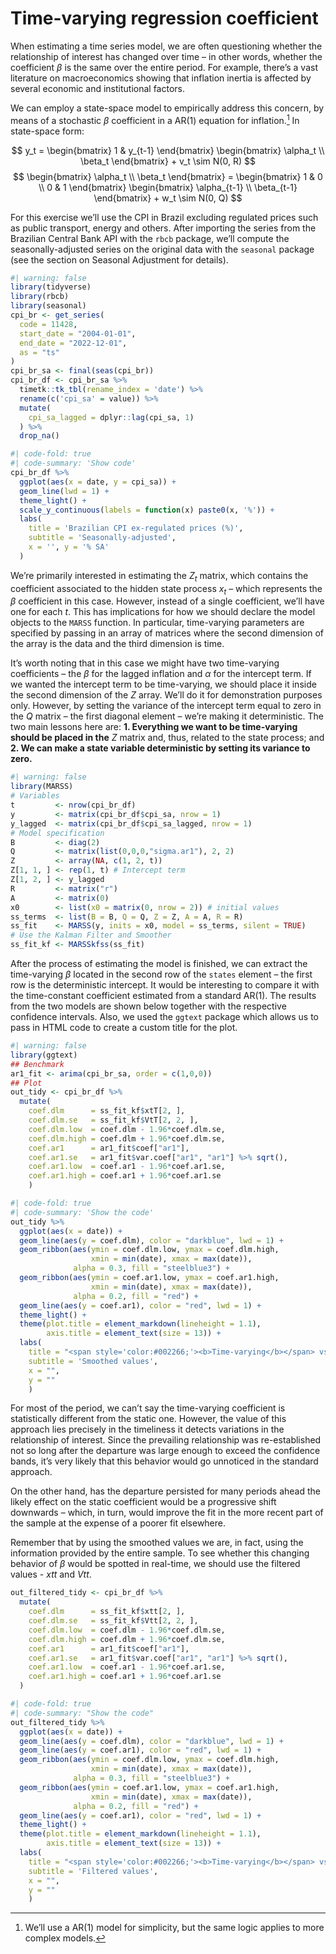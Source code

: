 # Time-varying regression coefficient

When estimating a time series model, we are often questioning whether the relationship of interest has changed over time -- in other words, whether the coefficient $\beta$ is the same over the entire period. For example, there's a vast literature on macroeconomics showing that inflation inertia is affected by several economic and institutional factors.

We can employ a state-space model to empirically address this concern, by means of a stochastic $\beta$ coefficient in a AR(1) equation for inflation.[^ss_tv_coef-1] In state-space form:

[^ss_tv_coef-1]: We'll use a AR(1) model for simplicity, but the same logic applies to more complex models.

$$
y_t = 
\begin{bmatrix}
1 & y_{t-1}
\end{bmatrix}
\begin{bmatrix}
\alpha_t \\ \beta_t
\end{bmatrix} +
v_t \sim N(0, R)
$$ $$
\begin{bmatrix}
\alpha_t \\ \beta_t
\end{bmatrix} = 
\begin{bmatrix}
1 & 0 \\ 0 & 1
\end{bmatrix}
\begin{bmatrix}
\alpha_{t-1} \\ \beta_{t-1}
\end{bmatrix}
+ 
w_t \sim N(0, Q)
$$

For this exercise we'll use the CPI in Brazil excluding regulated prices such as public transport, energy and others. After importing the series from the Brazilian Central Bank API with the `rbcb` package, we'll compute the seasonally-adjusted series on the original data with the `seasonal` package (see the section on Seasonal Adjustment for details).

```r
#| warning: false
library(tidyverse)
library(rbcb)
library(seasonal)
cpi_br <- get_series(
  code = 11428,
  start_date = "2004-01-01",
  end_date = "2022-12-01",
  as = "ts"
)
cpi_br_sa <- final(seas(cpi_br))
cpi_br_df <- cpi_br_sa %>%
  timetk::tk_tbl(rename_index = 'date') %>%
  rename(c('cpi_sa' = value)) %>% 
  mutate(
    cpi_sa_lagged = dplyr::lag(cpi_sa, 1)
  ) %>% 
  drop_na()
```

```r
#| code-fold: true
#| code-summary: 'Show code'
cpi_br_df %>% 
  ggplot(aes(x = date, y = cpi_sa)) +
  geom_line(lwd = 1) +
  theme_light() +
  scale_y_continuous(labels = function(x) paste0(x, '%')) +
  labs(
    title = 'Brazilian CPI ex-regulated prices (%)',
    subtitle = 'Seasonally-adjusted',
    x = '', y = '% SA'
  )
```

We're primarily interested in estimating the $Z_t$ matrix, which contains the coefficient associated to the hidden state process $x_t$ -- which represents the $\beta$ coefficient in this case. However, instead of a single coefficient, we'll have one for each $t$. This has implications for how we should declare the model objects to the `MARSS` function. In particular, time-varying parameters are specified by passing in an array of matrices where the second dimension of the array is the data and the third dimension is time.

It's worth noting that in this case we might have two time-varying coefficients -- the $\beta$ for the lagged inflation and $\alpha$ for the intercept term. If we wanted the intercept term to be time-varying, we should place it inside the second dimension of the $Z$ array. We'll do it for demonstration purposes only. However, by setting the variance of the intercept term equal to zero in the $Q$ matrix -- the first diagonal element -- we're making it deterministic. The two main lessons here are: **1. Everything we want to be time-varying should be placed in the** $Z$ matrix and, thus, related to the state process; and **2. We can make a state variable deterministic by setting its variance to zero.**

```r
#| warning: false
library(MARSS)
# Variables
t         <- nrow(cpi_br_df)
y         <- matrix(cpi_br_df$cpi_sa, nrow = 1) 
y_lagged  <- matrix(cpi_br_df$cpi_sa_lagged, nrow = 1)
# Model specification
B         <- diag(2)
Q         <- matrix(list(0,0,0,"sigma.ar1"), 2, 2)
Z         <- array(NA, c(1, 2, t))
Z[1, 1, ] <- rep(1, t) # Intercept term 
Z[1, 2, ] <- y_lagged
R         <- matrix("r")
A         <- matrix(0)
x0        <- list(x0 = matrix(0, nrow = 2)) # initial values
ss_terms  <- list(B = B, Q = Q, Z = Z, A = A, R = R)
ss_fit    <- MARSS(y, inits = x0, model = ss_terms, silent = TRUE)
# Use the Kalman Filter and Smoother
ss_fit_kf <- MARSSkfss(ss_fit)  
```

After the process of estimating the model is finished, we can extract the time-varying $\beta$ located in the second row of the `states` element -- the first row is the deterministic intercept. It would be interesting to compare it with the time-constant coefficient estimated from a standard AR(1). The results from the two models are shown below together with the respective confidence intervals. Also, we used the `ggtext` package which allows us to pass in HTML code to create a custom title for the plot.

```r
#| warning: false
library(ggtext)
## Benchmark
ar1_fit <- arima(cpi_br_sa, order = c(1,0,0))
## Plot
out_tidy <- cpi_br_df %>%
  mutate(
    coef.dlm      = ss_fit_kf$xtT[2, ],
    coef.dlm.se   = ss_fit_kf$VtT[2, 2, ],
    coef.dlm.low  = coef.dlm - 1.96*coef.dlm.se,
    coef.dlm.high = coef.dlm + 1.96*coef.dlm.se,
    coef.ar1      = ar1_fit$coef["ar1"],
    coef.ar1.se   = ar1_fit$var.coef["ar1", "ar1"] %>% sqrt(),
    coef.ar1.low  = coef.ar1 - 1.96*coef.ar1.se,
    coef.ar1.high = coef.ar1 + 1.96*coef.ar1.se
    )
```

```r
#| code-fold: true
#| code-summary: 'Show the code'
out_tidy %>%
  ggplot(aes(x = date)) +
  geom_line(aes(y = coef.dlm), color = "darkblue", lwd = 1) +
  geom_ribbon(aes(ymin = coef.dlm.low, ymax = coef.dlm.high, 
                  xmin = min(date), xmax = max(date)), 
              alpha = 0.3, fill = "steelblue3") +
  geom_ribbon(aes(ymin = coef.ar1.low, ymax = coef.ar1.high, 
                  xmin = min(date), xmax = max(date)), 
              alpha = 0.2, fill = "red") +
  geom_line(aes(y = coef.ar1), color = "red", lwd = 1) +
  theme_light() +
  theme(plot.title = element_markdown(lineheight = 1.1),
        axis.title = element_text(size = 13)) +
  labs(
    title = "<span style='color:#002266;'><b>Time-varying</b></span> vs <span style='color:#ff1a1a;'><b>constant</b></span> coefficient",
    subtitle = 'Smoothed values',
    x = "", 
    y = ""
    )
```

For most of the period, we can't say the time-varying coefficient is statistically different from the static one. However, the value of this approach lies precisely in the timeliness it detects variations in the relationship of interest. Since the prevailing relationship was re-established not so long after the departure was large enough to exceed the confidence bands, it's very likely that this behavior would go unnoticed in the standard approach.

On the other hand, has the departure persisted for many periods ahead the likely effect on the static coefficient would be a progressive shift downwards -- which, in turn, would improve the fit in the more recent part of the sample at the expense of a poorer fit elsewhere.

Remember that by using the smoothed values we are, in fact, using the information provided by the entire sample. To see whether this changing behavior of $\beta$ would be spotted in real-time, we should use the filtered values - $xtt$ and $Vtt$.

```r
out_filtered_tidy <- cpi_br_df %>%
  mutate(
    coef.dlm      = ss_fit_kf$xtt[2, ],
    coef.dlm.se   = ss_fit_kf$Vtt[2, 2, ],
    coef.dlm.low  = coef.dlm - 1.96*coef.dlm.se,
    coef.dlm.high = coef.dlm + 1.96*coef.dlm.se,
    coef.ar1      = ar1_fit$coef["ar1"],
    coef.ar1.se   = ar1_fit$var.coef["ar1", "ar1"] %>% sqrt(),
    coef.ar1.low  = coef.ar1 - 1.96*coef.ar1.se,
    coef.ar1.high = coef.ar1 + 1.96*coef.ar1.se
  )
```

```r
#| code-fold: true
#| code-summary: "Show the code"
out_filtered_tidy %>%
  ggplot(aes(x = date)) +
  geom_line(aes(y = coef.dlm), color = "darkblue", lwd = 1) +
  geom_line(aes(y = coef.ar1), color = "red", lwd = 1) +
  geom_ribbon(aes(ymin = coef.dlm.low, ymax = coef.dlm.high, 
                  xmin = min(date), xmax = max(date)), 
              alpha = 0.3, fill = "steelblue3") +
  geom_ribbon(aes(ymin = coef.ar1.low, ymax = coef.ar1.high, 
                  xmin = min(date), xmax = max(date)), 
              alpha = 0.2, fill = "red") +
  geom_line(aes(y = coef.ar1), color = "red", lwd = 1) +
  theme_light() +
  theme(plot.title = element_markdown(lineheight = 1.1),
        axis.title = element_text(size = 13)) +
  labs(
    title = "<span style='color:#002266;'><b>Time-varying</b></span> vs <span style='color:#ff1a1a;'><b>constant</b></span> coefficient",
    subtitle = 'Filtered values',
    x = "", 
    y = ""
    )
```
